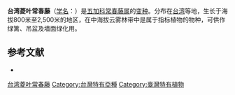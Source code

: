 {{Infraspeciesbox
| name = 台湾菱叶常春藤
| status = 
| status_system = 
| image = 
| species link = 菱叶常春藤
| genus = Hedera
| species = rhombea
| varietas = formosana
| authority = (Nakai)[[李惠林|H.L.Li]]
}}

'''台湾菱叶常春藤'''（[[学名|学名]]：{{lang|la|''Hedera rhombea'' var. ''formosana''}}）是[[五加科|五加科]][[常春藤属|常春藤属]]的[[变种|变种]]。分布在[[台湾|台湾]]等地，生长于海拔800米至2,500米的地区，在中海拔云雾林带中是属于指标植物的物种，可供作绿篱、吊盆及墙面绿化用。

== 参考文献 ==
<div class="references-small">
* {{cite web| url =http://www.bioinfo.cn/db05/KmzwSpecies.php?action=view&id=29647| title =台湾菱叶常春藤（变种）| work =《中国高等植物数据库全库》| publisher =中国科学院微生物研究所| author =昆明植物研究所| accessdate =2009-02-26| deadurl =yes| archiveurl =https://web.archive.org/web/20160305040937/http://www.bioinfo.cn/db05/KmzwSpecies.php?action=view&id=29647| archivedate =2016-03-05}}
</div>
{{Taxonbar|from=Q10915022}}

[[Category:常春藤属|台湾菱叶常春藤]]
[[Category:台灣特有亞種|Category:台灣特有亞種]]
[[Category:臺灣特有植物|Category:臺灣特有植物]]


{{Apiales-stub}}
